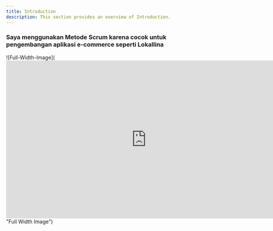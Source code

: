 ```yaml
---
title: Introduction
description: This section provides an overview of Introduction.
---
```


### Saya menggunakan Metode Scrum karena cocok untuk pengembangan aplikasi e-commerce seperti Lokallina
![Full-Width-Image](<iframe width="768" height="432" src="https://miro.com/app/live-embed/uXjVLtNqtqk=/?moveToViewport=-4351,-2672,8191,4621&embedId=393646593985" frameborder="0" scrolling="no" allow="fullscreen; clipboard-read; clipboard-write" allowfullscreen></iframe> "Full Width Image")